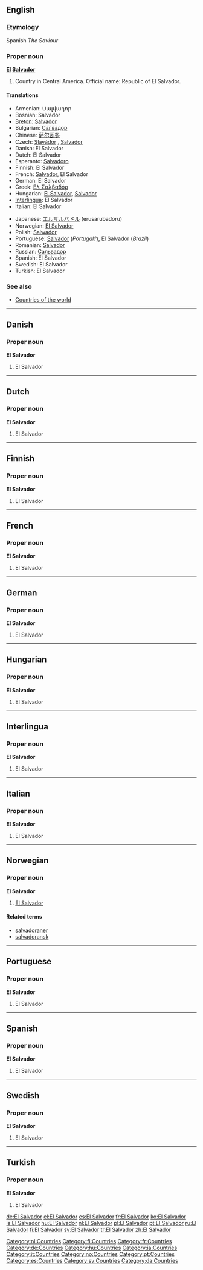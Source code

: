 {{wikipedia}}
==English==

===Etymology===
Spanish ''The Saviour''

===Proper noun===
'''[[El]] [[Salvador]]'''

# Country in Central America. Official name: Republic of El Salvador.

====Translations====
{{top}}
*Armenian: Սալվադոր
*Bosnian: Salvador {{m}}
*[[Breton]]: [[Salvador]]
*Bulgarian: [[Салвадор]]
*Chinese: [[萨尔瓦多]]
* Czech: [[Slavádor]] {{m}}, [[Salvador]] {{m}}
*Danish: El Salvador
*Dutch: El Salvador
*Esperanto: [[Salvadoro]]
*Finnish: El Salvador
*French: [[Salvador]], El Salvador
*German: El Salvador {{n}}
*Greek: [[Ελ Σαλβαδόρ]]
*Hungarian: [[El Salvador]], [[Salvador]]
*[[Interlingua]]: El Salvador
*Italian: El Salvador
{{mid}}
*Japanese: [[エルサルバドル]] (erusarubadoru)
*Norwegian: [[#Norwegian|El Salvador]]
*Polish: [[Salwador]]
*Portuguese: [[Salvador]] (''Portugal?''), El Salvador (''Brazil'')
*Romanian: [[Salvador]] {{n}}
*Russian: [[Сальвадор]]
*Spanish: El Salvador
*Swedish: El Salvador
*Turkish: El Salvador
{{bottom}}

===See also===
*[[Countries of the world]]

----

==Danish==

===Proper noun===
'''El Salvador'''

# El Salvador

----

==Dutch==

===Proper noun===
'''El Salvador'''

# El Salvador

[[Category:nl:Countries]]

----

==Finnish==

===Proper noun===
'''El Salvador'''

# El Salvador

[[Category:fi:Countries]]

----

==French==

===Proper noun===
'''El Salvador'''

# El Salvador

[[Category:fr:Countries]]

----

==German==

===Proper noun===
'''El Salvador''' {{n}}

# El Salvador

[[Category:de:Countries]]

----

==Hungarian==

===Proper noun===
'''El Salvador'''

# El Salvador

[[Category:hu:Countries]]

----

==Interlingua==

===Proper noun===
'''El Salvador'''

# El Salvador

[[Category:ia:Countries]]

----

==Italian==

===Proper noun===
'''El Salvador'''

# El Salvador

[[Category:it:Countries]]

----

==Norwegian==

===Proper noun===
'''El Salvador'''

# [[#English|El Salvador]]

====Related terms====
*[[salvadoraner]]
*[[salvadoransk]]

[[Category:no:Countries]]

----

==Portuguese==

===Proper noun===
'''El Salvador'''

# El Salvador

[[Category:pt:Countries]]

----

==Spanish==

===Proper noun===
'''El Salvador'''

# El Salvador

[[Category:es:Countries]]

----

==Swedish==

===Proper noun===
'''El Salvador'''

# El Salvador

[[Category:sv:Countries]]

----

==Turkish==

===Proper noun===
'''El Salvador'''

# El Salvador

[[Category:da:Countries]]

[[de:El Salvador]]
[[el:El Salvador]]
[[es:El Salvador]]
[[fr:El Salvador]]
[[ko:El Salvador]]
[[is:El Salvador]]
[[hu:El Salvador]]
[[nl:El Salvador]]
[[pl:El Salvador]]
[[pt:El Salvador]]
[[ru:El Salvador]]
[[fi:El Salvador]]
[[sv:El Salvador]]
[[tr:El Salvador]]
[[zh:El Salvador]]